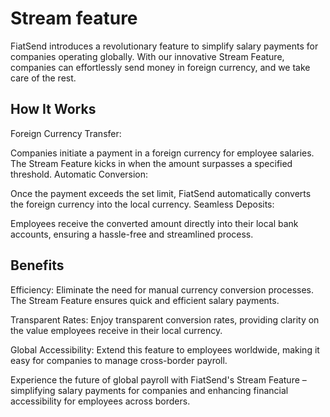# Stream feature

FiatSend introduces a revolutionary feature to simplify salary payments for companies operating globally. With our innovative Stream Feature, companies can effortlessly send money in foreign currency, and we take care of the rest.

## How It Works
Foreign Currency Transfer:

Companies initiate a payment in a foreign currency for employee salaries.
The Stream Feature kicks in when the amount surpasses a specified threshold.
Automatic Conversion:

Once the payment exceeds the set limit, FiatSend automatically converts the foreign currency into the local currency.
Seamless Deposits:

Employees receive the converted amount directly into their local bank accounts, ensuring a hassle-free and streamlined process.

## Benefits
Efficiency: Eliminate the need for manual currency conversion processes. The Stream Feature ensures quick and efficient salary payments.

Transparent Rates: Enjoy transparent conversion rates, providing clarity on the value employees receive in their local currency.

Global Accessibility: Extend this feature to employees worldwide, making it easy for companies to manage cross-border payroll.

Experience the future of global payroll with FiatSend's Stream Feature – simplifying salary payments for companies and enhancing financial accessibility for employees across borders.